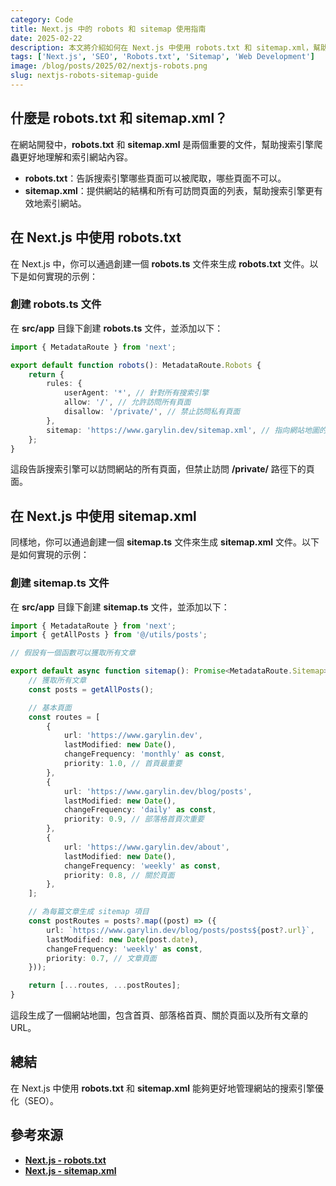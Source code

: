 ```yaml
---
category: Code
title: Next.js 中的 robots 和 sitemap 使用指南
date: 2025-02-22
description: 本文將介紹如何在 Next.js 中使用 robots.txt 和 sitemap.xml，幫助新手設置網站的搜索引擎爬蟲規則和網站地圖。
tags: ['Next.js', 'SEO', 'Robots.txt', 'Sitemap', 'Web Development']
image: /blog/posts/2025/02/nextjs-robots.png
slug: nextjs-robots-sitemap-guide
---
```


## 什麼是 robots.txt 和 sitemap.xml？

在網站開發中，**robots.txt** 和 **sitemap.xml** 是兩個重要的文件，幫助搜索引擎爬蟲更好地理解和索引網站內容。

- **robots.txt**：告訴搜索引擎哪些頁面可以被爬取，哪些頁面不可以。
- **sitemap.xml**：提供網站的結構和所有可訪問頁面的列表，幫助搜索引擎更有效地索引網站。

## 在 Next.js 中使用 robots.txt

在 Next.js 中，你可以通過創建一個 **robots.ts** 文件來生成 **robots.txt** 文件。以下是如何實現的示例：

### 創建 robots.ts 文件

在 **src/app** 目錄下創建 **robots.ts** 文件，並添加以下：

```typescript title="src/app/robots.ts"
import { MetadataRoute } from 'next';

export default function robots(): MetadataRoute.Robots {
    return {
        rules: {
            userAgent: '*', // 針對所有搜索引擎
            allow: '/', // 允許訪問所有頁面
            disallow: '/private/', // 禁止訪問私有頁面
        },
        sitemap: 'https://www.garylin.dev/sitemap.xml', // 指向網站地圖的 URL
    };
}
```

這段告訴搜索引擎可以訪問網站的所有頁面，但禁止訪問 **/private/** 路徑下的頁面。

## 在 Next.js 中使用 sitemap.xml

同樣地，你可以通過創建一個 **sitemap.ts** 文件來生成 **sitemap.xml** 文件。以下是如何實現的示例：

### 創建 sitemap.ts 文件

在 **src/app** 目錄下創建 **sitemap.ts** 文件，並添加以下：

```typescript title="src/app/sitemap.ts"
import { MetadataRoute } from 'next';
import { getAllPosts } from '@/utils/posts';

// 假設有一個函數可以獲取所有文章

export default async function sitemap(): Promise<MetadataRoute.Sitemap> {
    // 獲取所有文章
    const posts = getAllPosts();

    // 基本頁面
    const routes = [
        {
            url: 'https://www.garylin.dev',
            lastModified: new Date(),
            changeFrequency: 'monthly' as const,
            priority: 1.0, // 首頁最重要
        },
        {
            url: 'https://www.garylin.dev/blog/posts',
            lastModified: new Date(),
            changeFrequency: 'daily' as const,
            priority: 0.9, // 部落格首頁次重要
        },
        {
            url: 'https://www.garylin.dev/about',
            lastModified: new Date(),
            changeFrequency: 'weekly' as const,
            priority: 0.8, // 關於頁面
        },
    ];

    // 為每篇文章生成 sitemap 項目
    const postRoutes = posts?.map((post) => ({
        url: `https://www.garylin.dev/blog/posts/posts${post?.url}`,
        lastModified: new Date(post.date),
        changeFrequency: 'weekly' as const,
        priority: 0.7, // 文章頁面
    }));

    return [...routes, ...postRoutes];
}
```

這段生成了一個網站地圖，包含首頁、部落格首頁、關於頁面以及所有文章的 URL。

## 總結

在 Next.js 中使用 **robots.txt** 和 **sitemap.xml** 能夠更好地管理網站的搜索引擎優化（SEO）。

## 參考來源

- **[Next.js - robots.txt](https://nextjs.org/docs/app/api-reference/file-conventions/metadata/robots)**
- **[Next.js - sitemap.xml](https://nextjs.org/docs/app/api-reference/file-conventions/metadata/sitemap)**
